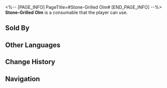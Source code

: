 <%-- [PAGE_INFO]
PageTitle=#Stone-Grilled Olm#
[END_PAGE_INFO] --%>
{{Consumable Infobox
|id          = 408602
|image       = Item Stone-Grilled Olm.png
|type        = undefined
|rarity      = 3
|effect      = Upon use, immediately heals one downed character for 30% of the character's Max HP.
|description = Roasted Olm is one of the monotonous sources of protein in the Underworld of Belobog.<br />The texture of this amphibian's flesh is indistinguishable from chicken. Alas, most Belobogians today have never seen chicken.
|effectType  = 
|effectType2 = 
|effectType3 = 
|recipe      = 
|source1     = [[Food Stall]]
|source2     = 
|source3     = 
}}
{{Description|''"The trick to eating an Olm is not to see it as it was when it was alive."''}}
'''Stone-Grilled Olm''' is a consumable that the player can use.

==Sold By==
{{Shop Availability}}

==Other Languages==
{{Other Languages
|en   = Stone-Grilled Olm
|zhs  = 岩烧洞螈
|zht  = 岩燒洞螈
|ja   = 洞窟イモリの塩焼き
|ko   = 동굴 도롱뇽 돌판구이
|es   = Salamandra a la parrilla
|fr   = Pierrade de salamandre
|ru   = Печённая на камнях саламандра
|th   = Stone-Grilled Olm
|vi   = Manh Giông Nướng Đá
|de   = Grillolm
|id   = Stone-Grilled Olm
|pt   = Salamandra Grelhada na Pedra
}}

==Change History==
{{Change History|1.0}}

==Navigation==
{{Consumable Navbox}}